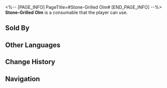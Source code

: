 <%-- [PAGE_INFO]
PageTitle=#Stone-Grilled Olm#
[END_PAGE_INFO] --%>
{{Consumable Infobox
|id          = 408602
|image       = Item Stone-Grilled Olm.png
|type        = undefined
|rarity      = 3
|effect      = Upon use, immediately heals one downed character for 30% of the character's Max HP.
|description = Roasted Olm is one of the monotonous sources of protein in the Underworld of Belobog.<br />The texture of this amphibian's flesh is indistinguishable from chicken. Alas, most Belobogians today have never seen chicken.
|effectType  = 
|effectType2 = 
|effectType3 = 
|recipe      = 
|source1     = [[Food Stall]]
|source2     = 
|source3     = 
}}
{{Description|''"The trick to eating an Olm is not to see it as it was when it was alive."''}}
'''Stone-Grilled Olm''' is a consumable that the player can use.

==Sold By==
{{Shop Availability}}

==Other Languages==
{{Other Languages
|en   = Stone-Grilled Olm
|zhs  = 岩烧洞螈
|zht  = 岩燒洞螈
|ja   = 洞窟イモリの塩焼き
|ko   = 동굴 도롱뇽 돌판구이
|es   = Salamandra a la parrilla
|fr   = Pierrade de salamandre
|ru   = Печённая на камнях саламандра
|th   = Stone-Grilled Olm
|vi   = Manh Giông Nướng Đá
|de   = Grillolm
|id   = Stone-Grilled Olm
|pt   = Salamandra Grelhada na Pedra
}}

==Change History==
{{Change History|1.0}}

==Navigation==
{{Consumable Navbox}}